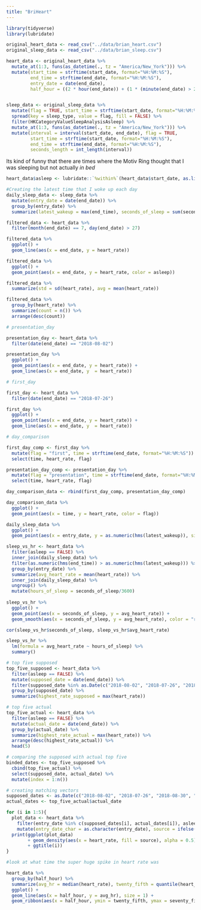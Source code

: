```yaml
---
title: "BriHeart"
---
```


```r

library(tidyverse)
library(lubridate)

original_heart_data <- read_csv("../data/brian_heart.csv")
original_sleep_data <- read_csv("../data/brian_sleep.csv")

heart_data <- original_heart_data %>% 
  mutate_at(1:3, funs(as_datetime(., tz = "America/New_York"))) %>%
  mutate(start_time = strftime(start_date, format="%H:%M:%S"),
         end_time = strftime(end_date, format="%H:%M:%S"),
         entry_date = date(end_date),
         half_hour = ((2 * hour(end_date)) + (1 * (minute(end_date) > 29))))


sleep_data <- original_sleep_data %>% 
  mutate(flag = TRUE, start_time = strftime(start_date, format="%H:%M:%S"), end_time = strftime(end_date, format="%H:%M:%S")) %>%
  spread(key = sleep_type, value = flag, fill = FALSE) %>%
  filter(HKCategoryValueSleepAnalysisAsleep) %>%
  mutate_at(1:3, funs(as_datetime(., tz = "America/New_York"))) %>%
  mutate(interval = interval(start_date, end_date), flag = TRUE,
         start_time = strftime(start_date, format="%H:%M:%S"),
         end_time = strftime(end_date, format="%H:%M:%S"),
         seconds_length = int_length(interval))

```

Its kind of funny that there are times where the Motiv Ring thought that I was sleeping but not actually *in bed*

```r

heart_data$asleep <- lubridate::`%within%`(heart_data$start_date, as.list(sleep_data$interval))

#Creating the latest time that I woke up each day
daily_sleep_data <- sleep_data %>%
  mutate(entry_date = date(end_date)) %>% 
  group_by(entry_date) %>%
  summarize(latest_wakeup = max(end_time), seconds_of_sleep = sum(seconds_length))

```

```r

filtered_data <- heart_data %>% 
  filter(month(end_date) == 7, day(end_date) > 27)

filtered_data %>%
  ggplot() +
  geom_line(aes(x = end_date, y = heart_rate))

filtered_data %>%
  ggplot() +
  geom_point(aes(x = end_date, y = heart_rate, color = asleep))

filtered_data %>%
  summarize(std = sd(heart_rate), avg = mean(heart_rate))

filtered_data %>%
  group_by(heart_rate) %>%
  summarize(count = n()) %>%
  arrange(desc(count))

# presentation_day

presentation_day <- heart_data %>%
  filter(date(end_date) == "2018-08-02")

presentation_day %>%
  ggplot() +
  geom_point(aes(x = end_date, y = heart_rate)) + 
  geom_line(aes(x = end_date, y  = heart_rate))

# first_day

first_day <- heart_data %>%
  filter(date(end_date) == "2018-07-26")

first_day %>%
  ggplot() +
  geom_point(aes(x = end_date, y = heart_rate)) + 
  geom_line(aes(x = end_date, y  = heart_rate))

# day_comparison

first_day_comp <- first_day %>%
  mutate(flag = "first", time = strftime(end_date, format="%H:%M:%S")) %>% 
  select(time, heart_rate, flag)

presentation_day_comp <- presentation_day %>%
  mutate(flag = "presentation", time = strftime(end_date, format="%H:%M:%S")) %>% 
  select(time, heart_rate, flag)

day_comparison_data <- rbind(first_day_comp, presentation_day_comp)

day_comparison_data %>%
  ggplot() +
  geom_point(aes(x = time, y = heart_rate, color = flag))

```

```r

daily_sleep_data %>%
  ggplot() +
  geom_point(aes(x = entry_date, y = as.numeric(hms(latest_wakeup)), size = seconds_of_sleep/10000))


```

```r

sleep_vs_hr <- heart_data %>% 
  filter(asleep == FALSE) %>%
  inner_join(daily_sleep_data) %>%
  filter(as.numeric(hms(end_time)) > as.numeric(hms(latest_wakeup))) %>%
  group_by(entry_date) %>%
  summarize(avg_heart_rate = mean(heart_rate)) %>% 
  inner_join(daily_sleep_data) %>%
  ungroup() %>%
  mutate(hours_of_sleep = seconds_of_sleep/3600)
  
sleep_vs_hr %>%
  ggplot() +
  geom_point(aes(x = seconds_of_sleep, y = avg_heart_rate)) +
  geom_smooth(aes(x = seconds_of_sleep, y = avg_heart_rate), color = "red", method = lm, se = FALSE)

cor(sleep_vs_hr$seconds_of_sleep, sleep_vs_hr$avg_heart_rate)

sleep_vs_hr %>%
  lm(formula = avg_heart_rate ~ hours_of_sleep) %>%
  summary()

```

```r

# top five supposed
top_five_supposed <- heart_data %>%
  filter(asleep == FALSE) %>%
  mutate(supposed_date = date(end_date)) %>%
  filter(supposed_date %in% as.Date(c("2018-08-02", "2018-07-26", "2018-08-30", "2018-08-24", "2018-07-25"))) %>%
  group_by(supposed_date) %>%
  summarize(highest_rate_supposed = max(heart_rate))

# top five actual
top_five_actual <- heart_data %>% 
  filter(asleep == FALSE) %>%
  mutate(actual_date = date(end_date)) %>%
  group_by(actual_date) %>%
  summarize(highest_rate_actual = max(heart_rate)) %>%
  arrange(desc(highest_rate_actual)) %>%
  head(5)

# comparing the supposed with actual top five
binded_dates <- top_five_supposed %>%
  cbind(top_five_actual) %>%
  select(supposed_date, actual_date) %>%
  mutate(index = 1:n())

# creating matching vectors
supposed_dates <- as.Date(c("2018-08-02", "2018-07-26", "2018-08-30", "2018-08-24", "2018-07-25"))
actual_dates <- top_five_actual$actual_date

for (i in 1:5){
  plot_data <- heart_data %>% 
    filter(entry_date %in% c(supposed_dates[i], actual_dates[i]), asleep == FALSE) %>%
    mutate(entry_date_char = as.character(entry_date), source = ifelse(entry_date == supposed_dates[i], "supposed", "actual"))
  print(ggplot(plot_data) 
        + geom_density(aes(x = heart_rate, fill = source), alpha = 0.5)
        + ggtitle(i))
}

```

```r

#look at what time the super huge spike in heart rate was

```

```r

heart_data %>%
  group_by(half_hour) %>%
  summarize(avg_hr = median(heart_rate), twenty_fifth = quantile(heart_rate, .25), seventy_fifth = quantile(heart_rate, .75)) %>%
  ggplot() +
  geom_line(aes(x = half_hour, y = avg_hr), size = 1) +
  geom_ribbon(aes(x = half_hour, ymin = twenty_fifth, ymax = seventy_fifth), alpha = 0.5)

```

```r

```